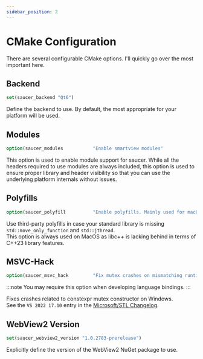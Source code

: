 ```yaml
---
sidebar_position: 2
---
```


# CMake Configuration

There are several configurable CMake options. I'll quickly go over the most important here.  

## Backend

```cmake title="Example: Using Qt6 backend"
set(saucer_backend "Qt6")
```

Define the backend to use. By default, the most appropriate for your platform will be used.

## Modules

```cmake
option(saucer_modules           "Enable smartview modules"                          ON)
```

This option is used to enable module support for saucer. While all the headers required to use modules are always included, 
this option is used to ensure proper library and header visibility so that you can use the underlying platform internals without issues.

## Polyfills

```cmake
option(saucer_polyfill          "Enable polyfills. Mainly used for macOS"          OFF)
```

Use third-party polyfills in case your standard library is missing `std::move_only_function` and `std::jthread`.  
This option is always used on MacOS as libc++ is lacking behind in terms of C++23 library features.

## MSVC-Hack

```cmake
option(saucer_msvc_hack         "Fix mutex crashes on mismatching runtimes"        OFF)
```

:::note
You may require this option when developing language bindings.
:::

Fixes crashes related to constexpr mutex constructor on Windows.  
See the `VS 2022 17.10` entry in the [Microsoft/STL Changelog](https://github.com/microsoft/STL/wiki/Changelog#vs-2022-1710).

## WebView2 Version

```cmake title="Example: Custom WebView2 version"
set(saucer_webview2_version "1.0.2783-prerelease")
```

Explicitly define the version of the WebView2 NuGet package to use.  
